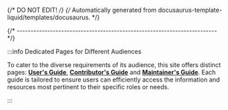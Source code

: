 {/* DO NOT EDIT! */}
{/* Automatically generated from docusaurus-template-liquid/templates/docusaurus. */}

{/* ------------------------------------------------------------------------ */}

:::info Dedicated Pages for Different Audiences

To cater to the diverse requirements of its audience, this site offers
distinct pages:
**[User's Guide](/docs/user/)**,
**[Contributor's Guide](/docs/developer/)** and
**[Maintainer's Guide](/docs/maintainer/)**.
Each guide is tailored to ensure users can efficiently access the
information and resources most pertinent to their specific roles or needs.

:::
